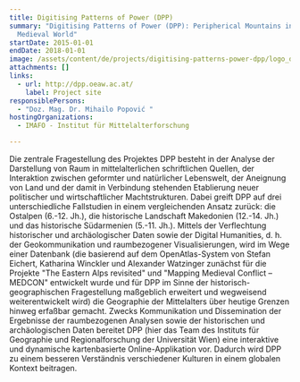 ```yaml
---
title: Digitising Patterns of Power (DPP)
summary: "Digitising Patterns of Power (DPP): Peripherical Mountains in the
  Medieval World"
startDate: 2015-01-01
endDate: 2018-01-01
image: /assets/content/de/projects/digitising-patterns-power-dpp/logo_dpp_2000x1143px_2.png
attachments: []
links:
  - url: http://dpp.oeaw.ac.at/
    label: Project site
responsiblePersons:
  - "Doz. Mag. Dr. Mihailo Popović "
hostingOrganizations:
  - IMAFO - Institut für Mittelalterforschung

---
```

Die zentrale Fragestellung des Projektes DPP besteht in der Analyse der Darstellung von Raum in mittelalterlichen schriftlichen Quellen, der Interaktion zwischen geformter und natürlicher Lebenswelt, der Aneignung von Land und der damit in Verbindung stehenden Etablierung neuer politischer und wirtschaftlicher Machtstrukturen. Dabei greift DPP auf drei unterschiedliche Fallstudien in einem vergleichenden Ansatz zurück: die Ostalpen (6.-12. Jh.), die historische Landschaft Makedonien (12.-14. Jh.) und das historische Südarmenien (5.-11. Jh.). Mittels der Verflechtung historischer und archäologischer Daten sowie der Digital Humanities, d. h. der Geokommunikation und raumbezogener Visualisierungen, wird im Wege einer Datenbank (die basierend auf dem OpenAtlas-System von Stefan Eichert, Katharina Winckler und Alexander Watzinger zunächst für die Projekte "The Eastern Alps revisited" und "Mapping Medieval Conflict – MEDCON" entwickelt wurde und für DPP im Sinne der historisch-geographischen Fragestellung maßgeblich erweitert und wegweisend weiterentwickelt wird)  die Geographie der Mittelalters über heutige Grenzen hinweg erfaßbar gemacht. Zwecks Kommunikation und Dissemination der Ergebnisse der raumbezogenen Analysen sowie der historischen und archäologischen Daten bereitet DPP (hier das Team des Instituts für Geographie und Regionalforschung der Universität Wien) eine interaktive und dynamische kartenbasierte Online-Applikation vor. Dadurch wird DPP zu einem besseren Verständnis verschiedener Kulturen in einem globalen Kontext  beitragen.
